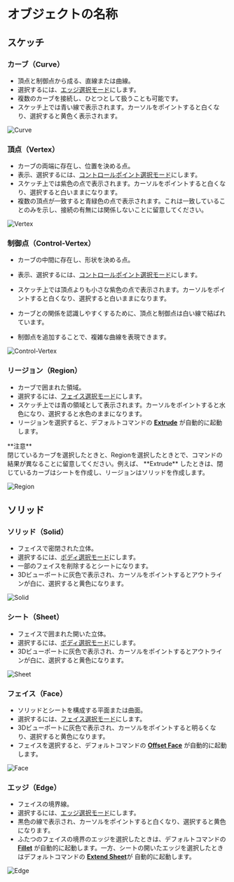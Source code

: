 
# オブジェクトの名称

## スケッチ

### カーブ（Curve）
- 頂点と制御点から成る、直線または曲線。
- 選択するには、[エッジ選択モード](./selection-mode)にします。
- 複数のカーブを接続し、ひとつとして扱うことも可能です。
- スケッチ上では青い線で表示されます。カーソルをポイントすると白くなり、選択すると黄色く表示されます。

![Curve](/img/object-name-curve.png)

### 頂点（Vertex）
- カーブの両端に存在し、位置を決める点。
- 表示、選択するには、[コントロールポイント選択モード](./selection-mode)にします。
- スケッチ上では紫色の点で表示されます。カーソルをポイントすると白くなり、選択すると白いままになります。
- 複数の頂点が一致すると青緑色の点で表示されます。これは一致していることのみを示し、接続の有無には関係しないことに留意してください。

![Vertex](/img/object-name-vertex.png)

### 制御点（Control-Vertex）
- カーブの中間に存在し、形状を決める点。
- 表示、選択するには、[コントロールポイント選択モード](./selection-mode)にします。
- スケッチ上では頂点よりも小さな紫色の点で表示されます。カーソルをポイントすると白くなり、選択すると白いままになります。

- カーブとの関係を認識しやすくするために、頂点と制御点は白い線で結ばれています。
- 制御点を追加することで、複雑な曲線を表現できます。

![Control-Vertex](/img/object-name-cv.png)

### リージョン（Region）
- カーブで囲まれた領域。
- 選択するには、[フェイス選択モード](./selection-mode)にします。
- スケッチ上では青の領域として表示されます。カーソルをポイントすると水色になり、選択すると水色のままになります。
- リージョンを選択すると、デフォルトコマンドの [**Extrude**](../solid/extrude) が自動的に起動します。

<Callout emoji="❗">
**注意**<br />
閉じているカーブを選択したときと、Regionを選択したときとで、コマンドの結果が異なることに留意してください。例えば、 **Extrude** したときは、閉じているカーブはシートを作成し、リージョンはソリッドを作成します。
</Callout>

![Region](/img/object-name-region.png)

## ソリッド

### ソリッド（Solid）
- フェイスで密閉された立体。
- 選択するには、[ボディ選択モード](./selection-mode)にします。
- 一部のフェイスを削除するとシートになります。
- 3Dビューポートに灰色で表示され、カーソルをポイントするとアウトラインが白に、選択すると黄色になります。

![Solid](/img/object-name-solid.png)

### シート（Sheet）
- フェイスで囲まれた開いた立体。
- 選択するには、[ボディ選択モード](./selection-mode)にします。
- 3Dビューポートに灰色で表示され、カーソルをポイントするとアウトラインが白に、選択すると黄色になります。

![Sheet](/img/object-name-sheet.png)

### フェイス（Face）
- ソリッドとシートを構成する平面または曲面。
- 選択するには、[フェイス選択モード](./selection-mode)にします。
- 3Dビューポートに灰色で表示され、カーソルをポイントすると明るくなり、選択すると黄色になります。
- フェイスを選択すると、デフォルトコマンドの [**Offset Face**](../solid/offset-face) が自動的に起動します。

![Face](/img/object-name-face.png)

### エッジ（Edge）
- フェイスの境界線。
- 選択するには、[エッジ選択モード](./selection-mode)にします。
- 黒色の線で表示され、カーソルをポイントすると白くなり、選択すると黄色になります。
- ふたつのフェイスの境界のエッジを選択したときは、デフォルトコマンドの [**Fillet**](../solid/fillet) が自動的に起動します。一方、シートの開いたエッジを選択したときはデフォルトコマンドの [**Extend Sheet**](../solid/extend#extend-sheet)が 自動的に起動します。

![Edge](/img/object-name-edge.png)

